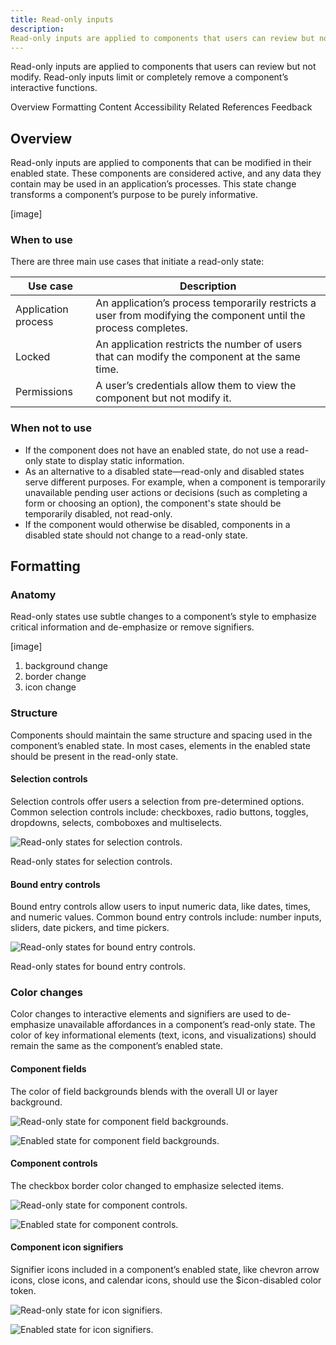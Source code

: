 ```yaml
---
title: Read-only inputs
description:
Read-only inputs are applied to components that users can review but not modify. Read-only states limit or completely remove a component’s interactive functions.
---
```


<PageDescription>

Read-only inputs are applied to components that users can review but not modify.
Read-only inputs limit or completely remove a component’s interactive functions.

</PageDescription>

<AnchorLinks>
  <AnchorLink>Overview</AnchorLink>
  <AnchorLink>Formatting</AnchorLink>
  <AnchorLink>Content</AnchorLink>
  <AnchorLink>Accessibility</AnchorLink>
  <AnchorLink>Related</AnchorLink>
  <AnchorLink>References</AnchorLink>
  <AnchorLink>Feedback</AnchorLink>
</AnchorLinks>

## Overview

Read-only inputs are applied to components that can be modified in their enabled
state. These components are considered active, and any data they contain may be
used in an application’s processes. This state change transforms a component’s
purpose to be purely informative.

[image]

### When to use

There are three main use cases that initiate a read-only state:

| Use case            | Description                                                                                                     |
| ------------------- | --------------------------------------------------------------------------------------------------------------- |
| Application process | An application’s process temporarily restricts a user from modifying the component until the process completes. |
| Locked              | An application restricts the number of users that can modify the component at the same time.                    |
| Permissions         | A user’s credentials allow them to view the component but not modify it.                                        |

### When not to use

- If the component does not have an enabled state, do not use a read-only state
  to display static information.
- As an alternative to a disabled state—read-only and disabled states serve
  different purposes. For example, when a component is temporarily unavailable
  pending user actions or decisions (such as completing a form or choosing an
  option), the component's state should be temporarily disabled, not read-only.
- If the component would otherwise be disabled, components in a disabled state
  should not change to a read-only state.

## Formatting

### Anatomy

Read-only states use subtle changes to a component’s style to emphasize critical
information and de-emphasize or remove signifiers.

[image]

1. background change
2. border change
3. icon change

### Structure

Components should maintain the same structure and spacing used in the
component’s enabled state. In most cases, elements in the enabled state should
be present in the read-only state.

#### Selection controls

Selection controls offer users a selection from pre-determined options. Common
selection controls include: checkboxes, radio buttons, toggles, dropdowns,
selects, comboboxes and multiselects.

<Row>
<Column colLg={12}>

![Read-only states for selection controls.](/images/read-only-selection-controls.png)

<Caption>Read-only states for selection controls.</Caption>

</Column>
</Row>

#### Bound entry controls

Bound entry controls allow users to input numeric data, like dates, times, and
numeric values. Common bound entry controls include: number inputs, sliders,
date pickers, and time pickers.

<Row>
<Column colLg={12}>

![Read-only states for bound entry controls.](/images/read-only-bound-entry-controls.png)

<Caption>Read-only states for bound entry controls.</Caption>

</Column>
</Row>

### Color changes

Color changes to interactive elements and signifiers are used to de-emphasize
unavailable affordances in a component’s read-only state. The color of key
informational elements (text, icons, and visualizations) should remain the same
as the component’s enabled state.

#### Component fields

The color of field backgrounds blends with the overall UI or layer background.

<Tab label="Read-only">

![Read-only state for component field backgrounds.](images/read-only-component-fields.png)

</Tab>

<Tab label="Enabled">

![Enabled state for component field backgrounds.](images/read-only-component-fields-enabled.png)

</Tab>

</Tabs>

#### Component controls

The checkbox border color changed to emphasize selected items.

<Tab label="Read-only">

![Read-only state for component controls.](images/read-only-component-controls.png)

</Tab>

<Tab label="Enabled">

![Enabled state for component controls.](images/read-only-component-controls-enabled.png)

</Tab>

</Tabs>

#### Component icon signifiers

Signifier icons included in a component’s enabled state, like chevron arrow
icons, close icons, and calendar icons, should use the $icon-disabled color
token.

<Tab label="Read-only">

![Read-only state for icon signifiers.](images/read-only-component-icon-signifiers.png)

</Tab>

<Tab label="Enabled">

![Enabled state for icon signifiers.](images/read-only-component-icon-signifiers-enabled.png)

</Tab>

</Tabs>
